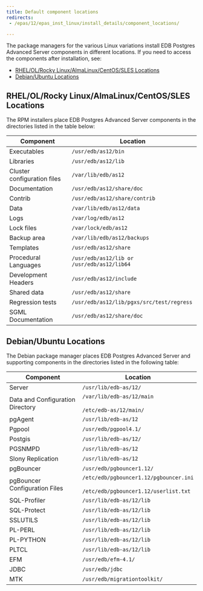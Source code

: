 ```yaml
---
title: Default component locations
redirects:
 - /epas/12/epas_inst_linux/install_details/component_locations/

---
```


The package managers for the various Linux variations install EDB Postgres Advanced Server components in different locations. If you need to access the components after installation, see:

- [RHEL/OL/Rocky Linux/AlmaLinux/CentOS/SLES Locations](#rhelolrocky-linuxalmalinuxcentossles-locations)
- [Debian/Ubuntu Locations](#debianubuntu-locations)

## RHEL/OL/Rocky Linux/AlmaLinux/CentOS/SLES Locations

The RPM installers place EDB Postgres Advanced Server components in the directories listed in the table below:

| Component                         | Location                                   |
| --------------------------------- | ------------------------------------------ |
| Executables                       | `/usr/edb/as12/bin`                        |
| Libraries                         | `/usr/edb/as12/lib`                        |
| Cluster configuration files       | `/var/lib/edb/as12`                        |
| Documentation                     | `/usr/edb/as12/share/doc`                  |
| Contrib                           | `/usr/edb/as12/share/contrib`              |
| Data                              | `/var/lib/edb/as12/data`                   |
| Logs                              | `/var/log/edb/as12`                        |
| Lock files                        | `/var/lock/edb/as12`                       |
| Backup area                       | `/var/lib/edb/as12/backups`                |
| Templates                         | `/usr/edb/as12/share`                      |
| Procedural Languages              | `/usr/edb/as12/lib or /usr/edb/as12/lib64` |
| Development Headers               | `/usr/edb/as12/include`                    |
| Shared data                       | `/usr/edb/as12/share`                      |
| Regression tests                  | `/usr/edb/as12/lib/pgxs/src/test/regress`  |
| SGML Documentation                | `/usr/edb/as12/share/doc`                  |

## Debian/Ubuntu Locations

The Debian package manager places EDB Postgres Advanced Server and supporting components in the directories listed in the following table:

| Component                        | Location                                                                                |
| -------------------------------- | --------------------------------------------------------------------------------------- |
| Server                           | `/usr/lib/edb-as/12/`                                                                   |
| Data and Configuration Directory | `/var/lib/edb-as/12/main`<br /><br />`/etc/edb-as/12/main/`                             |
| pgAgent                          | `/usr/lib/edb-as/12`                                                                    |
| Pgpool                           | `/usr/edb/pgpool4.1/`                                                                   |
| Postgis                          | `/usr/lib/edb-as/12/`                                                                   |
| PGSNMPD                          | `/usr/lib/edb-as/12`                                                                    |
| Slony Replication                | `/usr/lib/edb-as/12`                                                                    |
| pgBouncer                        | `/usr/edb/pgbouncer1.12/`                                                               |
| pgBouncer Configuration Files    | `/etc/edb/pgbouncer1.12/pgbouncer.ini`<br /><br />`/etc/edb/pgbouncer1.12/userlist.txt` |
| SQL-Profiler                     | `/usr/lib/edb-as/12/lib`                                                                |
| SQL-Protect                      | `/usr/lib/edb-as/12/lib`                                                                |
| SSLUTILS                         | `/usr/lib/edb-as/12/lib`                                                                |
| PL-PERL                          | `/usr/lib/edb-as/12/lib`                                                                |
| PL-PYTHON                        | `/usr/lib/edb-as/12/lib`                                                                |
| PLTCL                            | `/usr/lib/edb-as/12/lib`                                                                |
| EFM                              | `/usr/edb/efm-4.1/`                                                                     |
| JDBC                             | `/usr/edb/jdbc`                                                                         |
| MTK                              | `/usr/edb/migrationtoolkit/`                                                            |
